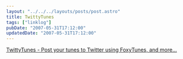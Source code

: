 ```yaml
---
layout: "../../../layouts/posts/post.astro"
title: TwittyTunes
tags: ["linklog"]
pubDate: "2007-05-31T17:12:00"
updatedDate: "2007-05-31T17:12:00"
---
```


[TwittyTunes - Post your tunes to Twitter using FoxyTunes, and more...](https://addons.thunderbird.net/en-us/firefox/addon/twittytunes/)
